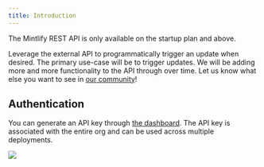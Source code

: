 ```yaml
---
title: Introduction
---
```


<Check>
  The Mintlify REST API is only available on the startup plan and above.
</Check>

Leverage the external API to programmatically trigger an update when desired.
The primary use-case will be to trigger updates. We will be adding more and more
functionality to the API through over time. Let us know what else you want to see in
[our community](https://mintlify.com/community)!

## Authentication

You can generate an API key through
[the dashboard](https://dashboard.mintlify.com/settings/integrations). The API key is
associated with the entire org and can be used across multiple deployments.

<Frame>
  <img src="/images/external-api-key.png" />
</Frame>